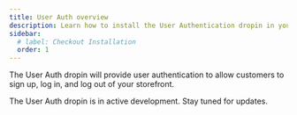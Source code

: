```yaml
---
title: User Auth overview
description: Learn how to install the User Authentication dropin in your site.
sidebar:
  # label: Checkout Installation
  order: 1
---
```



The User Auth dropin will provide user authentication to allow customers to sign up, log in, and log out of your storefront.

<Aside type="wip" title="In Development">
  The User Auth dropin is in active development. Stay tuned for updates.
</Aside>
